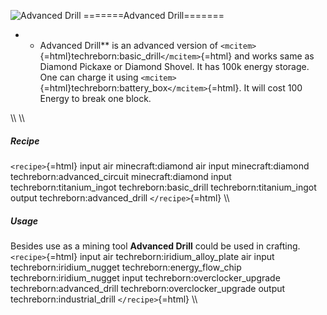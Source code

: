 ![Advanced Drill](/mods/techreborn/advanced_drill.png)
=======Advanced Drill=======

-   -   Advanced Drill** is an advanced version of
        `<mcitem>`{=html}techreborn:basic_drill`</mcitem>`{=html} and
        works same as Diamond Pickaxe or Diamond Shovel. It has 100k
        energy storage. One can charge it using
        `<mcitem>`{=html}techreborn:battery_box`</mcitem>`{=html}. It
        will cost 100 Energy to break one block.

\\\\ \\\\

##### Recipe

`<recipe>`{=html} input air minecraft:diamond air input
minecraft:diamond techreborn:advanced_circuit minecraft:diamond input
techreborn:titanium_ingot techreborn:basic_drill
techreborn:titanium_ingot output techreborn:advanced_drill
`</recipe>`{=html} \\\\

##### Usage

Besides use as a mining tool **Advanced Drill** could be used in
crafting. `<recipe>`{=html} input air techreborn:iridium_alloy_plate air
input techreborn:iridium_nugget techreborn:energy_flow_chip
techreborn:iridium_nugget input techreborn:overclocker_upgrade
techreborn:advanced_drill techreborn:overclocker_upgrade output
techreborn:industrial_drill `</recipe>`{=html} \\\\
